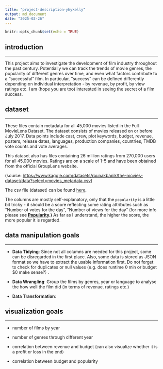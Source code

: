 ```yaml
---
title: "project-description-yhykelly"
output: md_document
date: "2025-02-26"
---
```


```r
knitr::opts_chunk$set(echo = TRUE)
```

## introduction

------------------------------------------------------------------------

This project aims to investigate the development of film industry throughout the past century. Potentially we can track the trends of movie genres, the popularity of different genres over time, and even what factors contribute to a "successful" film. In particular, "success" can be defined differently depending on individual interpretation - by revenue, by profit, by view ratings etc. I am (hope you are too) interested in seeing the secret of a film success.

## dataset

------------------------------------------------------------------------

These files contain metadata for all 45,000 movies listed in the Full MovieLens Dataset. The dataset consists of movies released on or before July 2017. Data points include cast, crew, plot keywords, budget, revenue, posters, release dates, languages, production companies, countries, TMDB vote counts and vote averages.

This dataset also has files containing 26 million ratings from 270,000 users for all 45,000 movies. Ratings are on a scale of 1-5 and have been obtained from the official GroupLens website.

(source: <https://www.kaggle.com/datasets/rounakbanik/the-movies-dataset/data?select=movies_metadata.csv>)

The csv file (dataset) can be found [here](./movies_metadata.csv).

The columns are mostly self-explanatory, only that the `popularity` is a little bit tricky - it should be a score reflecting some rating attributes such as "Number of votes for the day", "Number of views for the day" (for more info please see [**Popularity**](https://developer.themoviedb.org/docs/popularity-and-trending)**.)** As far as I understand, the higher the score, the more popular it is regarded.

## data manipulation goals

------------------------------------------------------------------------

-   **Data Tidying**: Since not all columns are needed for this project, some can be disregarded in the first place. Also, some data is stored as JSON format so we have to extract the usable information first. Do not forget to check for duplicates or null values (e.g. does runtime 0 min or budget \$0 make sense?) .

-   **Data Wrangling**: Group the films by genres, year or language to analyse the how well the film did (in terms of revenue, ratings etc.)

-   **Data Transformation**:

## visualization goals

------------------------------------------------------------------------

-   number of films by year

-   number of genres through different year

-   correlation between revenue and budget (can also visualize whether it is a profit or loss in the end)

-   correlation between budget and popularity

